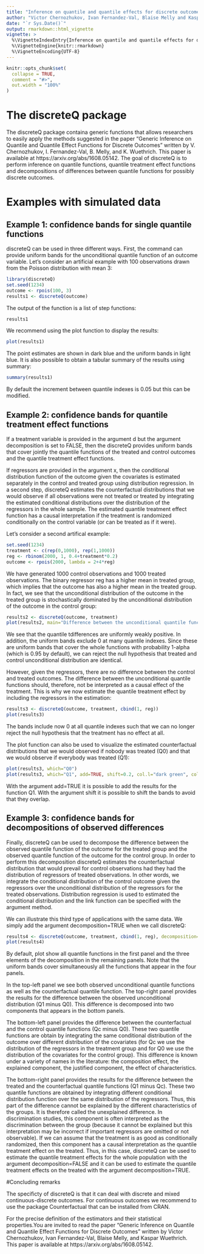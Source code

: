 ```yaml
---
title: "Inference on quantile and quantile effects for discrete outcomes: the discreteQ package"
author: "Victor Chernozhukov, Ivan Fernandez-Val, Blaise Melly and Kaspar Wüthrich"
date: "`r Sys.Date()`"
output: rmarkdown::html_vignette
vignette: >
  %\VignetteIndexEntry{Inference on quantile and quantile effects for discrete outcomes: the discreteQ package}
  %\VignetteEngine{knitr::rmarkdown}
  %\VignetteEncoding{UTF-8}
---
```


```r
knitr::opts_chunk$set(
  collapse = TRUE,
  comment = "#>",
  out.width = "100%"
)
```

# The discreteQ package

The discreteQ package containa generic functions that allows researchers to
easily apply the methods suggested in the paper "Generic Inference on Quantile
and Quantile Effect Functions for Discrete Outcomes" written by V. Chernozhukov,
I. Fernandez-Val, B. Melly, and K. Wuethrich. This paper is available at
https://arxiv.org/abs/1608.05142. The goal of discreteQ is to perform inference
on quantile functions, quantile treatment effect functions and decompositions of
differences between quantile functions for possibly discrete outcomes.

# Examples with simulated data

## Example 1: confidence bands for single quantile functions

discreteQ can be used in three different ways. First, the command can provide uniform bands for the unconditional quantile function of an outcome variable. Let's consider an artificial example with 100 observations drawn from the Poisson distribution with mean 3:

```r
library(discreteQ)
set.seed(1234)
outcome <- rpois(100, 3)
results1 <- discreteQ(outcome)
```

The output of the function is a list of step functions:

```r
results1
```

We recommend using the plot function to display the results:
```r
plot(results1)
```

The point estimates are shown in dark blue and the uniform bands in light blue. It is also possible to obtain a tabular summary of the results using summary:
```r
summary(results1)
```
By default the increment between quantile indexes is 0.05 but this can be modified.

## Example 2: confidence bands for quantile treatment effect functions

If a treatment variable is provided in the argument d but the argument decomposition is set to FALSE, then the discreteQ provides uniform bands that cover jointly the quantile functions of the treated and control outcomes and the quantile treatment effect functions. 

If regressors are provided in the argument x, then the conditional distribution function of the outcome given the covariates is estimated separately in the control and treated group using distribution regression. In a second step, discreteQ estimates the counterfactual distributions that we would observe if all observations were not treated or treated by integrating the estimated conditional distributions over the distribution of the regressors in the whole sample. The estimated quantile treatment effect function has a causal interpretation if the treatment is randomized conditionally on the control variable (or can be treated as if it were).

Let's consider a second artifical example:
```r
set.seed(1234)
treatment <- c(rep(0,1000), rep(1,1000))
reg <- rbinom(2000, 1, 0.4+treatment*0.2)
outcome <- rpois(2000, lambda = 2+4*reg)
```

We have generated 1000 control observations and 1000 treated observations. The binary regressor reg has a higher mean in treated group, which implies that the outcome has also a higher mean in the treated group. In fact, we see that the unconditional distribution of the outcome in the treated group is stochastically dominated by the unconditional distribution of the outcome in the control group:
```r
results2 <- discreteQ(outcome, treatment)
plot(results2, main="Difference between the unconditional quantile functions")
```
We see that the quantile tdifferences are uniformly weakly positive. In addition, the uniform bands exclude 0 at many quantile indexes. Since these are uniform bands that cover the whole functions with probability 1-alpha (which is 0.95 by default), we can reject the null hypothesis that treated and control unconditional distribution are identical.

However, given the regressors, there are no difference between the control and treated outcomes. The difference between the unconditional quantile functions should, therefore, not be interpreted as a causal effect of the treatment. This is why we now estimate the quantile treatment effect by including the regressors in the estimation:
```r
results3 <- discreteQ(outcome, treatment, cbind(1, reg))
plot(results3)
```
The bands include now 0 at all quantile indexes such that we can no longer reject the null hypothesis that the treatment has no effect at all.

The plot function can also be used to visualize the estimated counterfactual distributions that we would observed if nobody was treated (Q0) and that we would observe if everybody was treated (Q1):
```r
plot(results3, which="Q0")
plot(results3, which="Q1", add=TRUE, shift=0.2, col.l="dark green", col.b="light green")
```
With the argument add=TRUE it is possible to add the results for the function Q1. With the argument shift it is possible to shift the bands to avoid that they overlap.

## Example 3: confidence bands for decompositions of observed differences

Finally, discreteQ can be used to decompose the difference between the observed quantile function of the outcome for the treated group and the observed quantile function of the outcome for the control group. In order to perform this decomposition discreteQ estimates the counterfactual distribution that would prevail for control observations had they had the distribution of regressors of treated observations. In other words, we integrate the conditional distribution of the control outcome given the regressors over the unconditional distribution of the regressors for the treated observations. Distribution regression is used to estimated the conditional distribution and the link function can be specified with the argument method.

We can illustrate this third type of applications with the same data. We simply add the argument decomposition=TRUE when we call discreteQ:
```r
results4 <- discreteQ(outcome, treatment, cbind(1, reg), decomposition=TRUE)
plot(results4)
```
By default, plot show all quantile functions in the first panel and the three elements of the decomposition in the remaining panels. Note that the uniform bands cover simultaneously all the functions that appear in the four panels.

In the top-left panel we see both observed unconditional quantile functions as well as the counterfactual quantile function. The top-right panel provides the results for the difference between the observed unconditional distribution (Q1 minus Q0). This difference is decomposed into two components that appears in the bottom panels. 

The bottom-left panel provides the difference between the counterfactual and the control quantile functions (Qc minus Q0). These two quantile functions are obtain by integrating the same conditional distribution of the outcome over different distribution of the covariates (for Qc we use the distribution of the regressors in the treatment group and for Q0 we use the distribution of the covariates for the control group). This difference is known under a variety of names in the literature: the composition effect, the explained component, the justified component, the effect of characteristics. 

The bottom-right panel provides the results for the difference between the treated and the counterfactual quantile functions (Q1 minus Qc). These two quantile functions are obtained by integrating different conditional distribution function over the same distribution of the regressors. Thus, this part of the difference cannot be explained by the different characteristics of the groups. It is therefore called the unexplained difference. In discrimination studies, this component is often interpreted as the discrimination between the group (because it cannot be explained but this interpretation may be incorrect if important regressors are omitted or not observable). If we can assume that the treatment is as good as conditionally randomized, then this component has a causal interpretation as the quantile treatment effect on the treated. Thus, in this case, discreteQ can be used to estimate the quantile treatment effects for the whole population with the argument decomposition=FALSE and it can be used to estimate the quantile treatment effects on the treated with the argument decomposition=TRUE.

#Concluding remarks

The specificty of discreteQ is that it can deal with discrete and mixed continuous-discrete outcomes. For continuous outcomes we recommend to use the package Counterfactual that can be installed from CRAN.

For the precise definition of the estimators and their statistical properties.You are invited to read the paper "Generic Inference on Quantile and Quantile Effect Functions for Discrete Outcomes" written by Victor Chernozhukov, Ivan Fernandez-Val, Blaise Melly, and Kaspar Wuethrich. This paper is available at https://arxiv.org/abs/1608.05142.
